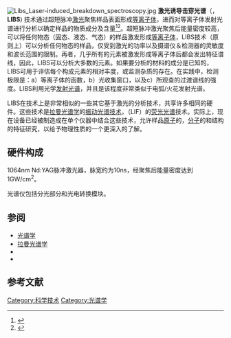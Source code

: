 {{noteTA
|G1 = Physics
|1 = zh-cn:激光; zh-hk:激光; zh-tw:雷射; zh-sg:镭射; zh-mo:激光;
}}
{{中文译名
|english = laser
|putonghua = 激光
|taiwan = 雷射、鐳射
|hongkong = 激光、雷射、鐳射
|singapore = 激光、镭射、雷射
}}
{{expand|time=2016-02-24T03:35:39+00:00}}

[[File:Libs_Laser-induced_breakdown_spectroscopy.jpg|thumb]]
'''激光诱导击穿光谱'''（{{lang-en|Laser-induced breakdown spectroscopy}}，'''LIBS''') 技术通过超短脉冲[[激光|激光]]聚焦样品表面形成[[等离子体|等离子体]]，进而对等离子体发射光谱进行分析以确定样品的物质成分及含量<ref name="isbn0-470-09299-8">{{cite book |author1=Radziemski, Leon J. |author2=Cremers, David A. |title=Handbook of laser-induced breakdown spectroscopy |publisher=John Wiley |location=New York |date=2006 |pages= |isbn=0-470-09299-8 |oclc= |doi= |accessdate=}}</ref><ref name="isbn0-521-85274-9">{{cite book |author1=Schechter, Israel |author2=Miziolek, Andrzej W. |author3=Vincenzo Palleschi |title=Laser-induced breakdown spectroscopy (LIBS): fundamentals and applications |publisher=Cambridge University Press |location=Cambridge, UK |date=2006 |pages= |isbn=0-521-85274-9 |oclc= |doi= |accessdate=}}</ref>。超短脉冲激光聚焦后能量密度较高，可以将任何物态（固态、液态、气态）的样品激发形成[[等离子体|等离子体]]，LIBS技术（原则上）可以分析任何物态的样品，仅受到激光的功率以及摄谱仪＆检测器的灵敏度和波长范围的限制。再者，几乎所有的元素被激发形成等离子体后都会发出特征谱线，因此，LIBS可以分析大多数的元素。如果要分析的材料的成分是已知的，LIBS可用于评估每个构成元素的相对丰度，或监测杂质的存在。在实践中，检测极限是：a）等离子体{{le|激发温度|Excitation temperature}}的函数，b）光收集窗口，以及c）所观查的过渡谱线的强度。LIBS利用光学[[发射光谱|发射光谱]]，并且是该程度非常类似于电弧/火花发射光谱。

LIBS在技术上是非常相似的一些其它基于激光的分析技术，共享许多相同的硬件。这些技术是[[拉曼光谱学|拉曼光谱学]]的[[红外光谱学|振动光谱技术]]，{{le|激光诱导荧光|Laser-induced fluorescence}}（LIF）的[[荧光光谱|荧光光谱]]技术。实际上，现在设备已经被制造成在单个仪器中结合这些技术，允许样品[[原子|原子]]的，[[分子|分子]]的和结构的特征研究，以给予物理性质的一个更深入的了解。

== 硬件构成 ==
1064nm Nd:YAG脉冲激光器，脉宽约为10ns，经聚焦后能量密度达到1GW/cm<sup>2</sup>。

光谱仪包括分光部分和光电转换模块。

== 参阅 ==
* [[光谱学|光谱学]]
* [[拉曼光谱学|拉曼光谱学]]
* {{le|激光诱导荧光|Laser-induced fluorescence}}
* {{le|激光烧蚀|Laser ablation}}

==参考文献==
{{reflist}}

{{光谱学分支}}
{{激光}}

[[Category:科学技术|Category:科学技术]]
[[Category:光谱学|Category:光谱学]]